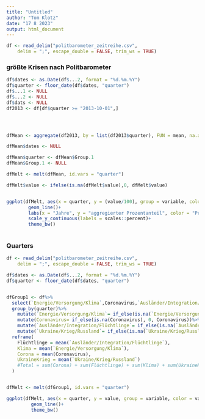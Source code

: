 ```yaml
---
title: "Untitled"
author: "Tom Klotz"
date: "17 8 2023"
output: html_document
---
```


```r
df <- read_delim("politbarometer_zeitreihe.csv", 
    delim = ";", escape_double = FALSE, trim_ws = TRUE)
```

### größte Krisen nach Politbarometer
```r
df$dates <- as.Date(df$...2, format = "%d.%m.%Y")
df$quarter <- floor_date(df$dates, "quarter")
df$...1 <- NULL
df$...2 <- NULL
df$dats <- NULL
df2013 <- df[df$quarter >= "2013-10-01",]




dfMean <- aggregate(df2013, by = list(df2013$quarter), FUN = mean, na.action = na.omit)

dfMean$dates <- NULL

```

```r
dfMean$quarter <- dfMean$Group.1
dfMean$Group.1 <- NULL

dfMelt <- melt(dfMean, id.vars = "quarter")

dfMelt$value <- ifelse(is.na(dfMelt$value),0, dfMelt$value)


ggplot(dfMelt, aes(x = quarter, y = (value/100), group = variable, color = variable))+
        geom_line()+
        labs(x = "Jahre", y = "aggregierter Prozentanteil", color = "Probleme")+
        scale_y_continuous(labels = scales::percent)+
        theme_bw()
        


```


### Quarters

```r
df <- read_delim("politbarometer_zeitreihe.csv", 
    delim = ";", escape_double = FALSE, trim_ws = TRUE)

df$dates <- as.Date(df$...2, format = "%d.%m.%Y")
df$quarter <- floor_date(df$dates, "quarter")


dfGroup1 <- df%>%
  select(`Energie/Versorgung/Klima`,Coronavirus,`Ausländer/Integration/Flüchtlinge`,`Ukraine/Krieg/Russland`,quarter)%>%
  group_by(quarter)%>%
    mutate(`Energie/Versorgung/Klima`= if_else(is.na(`Energie/Versorgung/Klima`), 0, `Energie/Versorgung/Klima`))%>%
    mutate(Coronavirus= if_else(is.na(Coronavirus), 0, Coronavirus))%>%
    mutate(`Ausländer/Integration/Flüchtlinge`= if_else(is.na(`Ausländer/Integration/Flüchtlinge`), 0, `Ausländer/Integration/Flüchtlinge`))%>%
    mutate(`Ukraine/Krieg/Russland`= if_else(is.na(`Ukraine/Krieg/Russland`), 0, `Ukraine/Krieg/Russland`))%>%
  reframe(
    Flüchtlinge = mean(`Ausländer/Integration/Flüchtlinge`),
    Klima = mean(`Energie/Versorgung/Klima`),
    Corona = mean(Coronavirus),
    UkraineKrieg = mean(`Ukraine/Krieg/Russland`)
    #Total = sum(Corona) + sum(Flüchtlinge) + sum(Klima) + sum(UkraineKrieg)
  )


dfMelt <- melt(dfGroup1, id.vars = "quarter")

ggplot(dfMelt, aes(x = quarter, y = value, group = variable, color = variable))+
         geom_line()+
         theme_bw()

```

